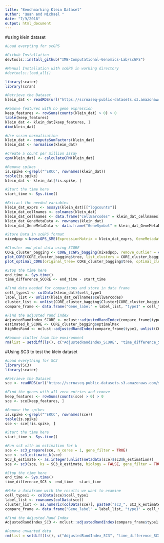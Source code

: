 ```yaml
---
title: "Benchmarking Klein Dataset"
author: "Quan and Michael "
date: "7/9/2018"
output: html_document
---
```



#using klein dataset
```r
#Load everyting for scGPS

#Github Installation
devtools::install_github("IMB-Computational-Genomics-Lab/scGPS")

#Manual Installation with scGPS in working directory
#devtools::load_all()

library(scater)
library(scran)

#Retrieve the Dataset
klein_dat <- readRDS(url("https://scrnaseq-public-datasets.s3.amazonaws.com/scater-objects/klein.rds"))

#Remove features with no gene expression
keep_features <- rowSums(counts(klein_dat) > 0) > 0
table(keep_features)
klein_dat <- klein_dat[keep_features, ]
dim(klein_dat)

#Use scran normalisation
klein_dat <- computeSumFactors(klein_dat)
klein_dat <- normalise(klein_dat)

#Create a count per million assay
cpm(klein_dat) <- calculateCPM(klein_dat)

#Remove spikes
is.spike <-grepl("^ERCC", rownames(klein_dat))
table(is.spike)
klein_dat <- klein_dat[!is.spike, ]

#Start the time here
start_time <- Sys.time()

#Extract the needed variables
klein_dat_exprs <- assays(klein_dat)[["logcounts"]]
klein_dat_cellnames <- colnames(klein_dat)
klein_dat_cellnames <- data.frame("cellBarcodes" = klein_dat_cellnames)
klein_dat_GeneMetaData <- rownames(klein_dat)
klein_dat_GeneMetaData <- data.frame("GeneSymbol" = klein_dat_GeneMetaData)

#Store Data in scGPS format
mixedpop <-NewscGPS_SME(ExpressionMatrix = klein_dat_exprs, GeneMetadata = klein_dat_GeneMetaData, CellMetadata = klein_dat_cellnames)

#Cluster and plot data using SCORE
CORE_cluster_bagging <- CORE_scGPS_bagging(mixedpop, remove_outlier = c(0), PCA=FALSE, bagging_run = 20, subsample_proportion = .8)
plot_CORE(CORE_cluster_bagging$tree, list_clusters = CORE_cluster_bagging$Cluster)
plot_optimal_CORE(original_tree= CORE_cluster_bagging$tree, optimal_cluster = unlist(CORE_cluster_bagging$Cluster[CORE_cluster_bagging$optimal_index]), shift = -100)

#Stop the time here
end_time <- Sys.time()
time_difference_SCORE <- end_time - start_time

#Find data needed for comparisons and store in data frame
cell_types1 <- colData(klein_dat)$cell_type1
label_list <- unlist(klein_dat_cellnames$cellBarcodes)
cluster_list <- unlist(CORE_cluster_bagging$Cluster[CORE_cluster_bagging$optimal_index])
compare_frame <- data.frame("Gene_label" = label_list, "type1" = cell_types1,"cluster" = cluster_list)

#Find the adjusted rand index
AdjustedRandIndex_SCORE <- mclust::adjustedRandIndex(compare_frame$type1, compare_frame$cluster)
estimated_k_SCORE <- CORE_cluster_bagging$optimalMax
HighResRand <- mclust::adjustedRandIndex(compare_frame$type1, unlist(CORE_cluster_bagging$Cluster[1]))

#Remove clutter from the environment
rm(list = setdiff(ls(), c("AdjustedRandIndex_SCORE", "time_difference_SCORE", "estimated_k_SCORE", "HighResRand")))
```



#Using SC3 to test the klein dataset

```r
#Load everything for SC3
library(SC3)
library(scater)

#Retrieve the Dataset
sce <- readRDS(url("https://scrnaseq-public-datasets.s3.amazonaws.com/scater-objects/klein.rds"))

#Find the genes with all zero entries and remove
keep_features <- rowSums(counts(sce) > 0) > 0
sce <- sce[keep_features, ]

#Remove the spikes
is.spike <-grepl("^ERCC", rownames(sce))
table(is.spike)
sce <- sce[!is.spike, ]

#Start the time here
start_time <- Sys.time()

#Run sc3 with an estimation for k
sce <- sc3_prepare(sce, n_cores = 1, gene_filter = TRUE)
sce <- sc3_estimate_k(sce)
SC3_k_estimate <- as.integer(unlist(metadata(sce)$sc3$k_estimation))
sce <- sc3(sce, ks = SC3_k_estimate, biology = FALSE, gene_filter = TRUE, n_cores = 1, kmeans_nstart = 50)#Here we changed to 50 as there are over 2000 cells

#Stop the time here
end_time <- Sys.time()
time_difference_SC3 <- end_time - start_time

#Make a dataframe with the results we want to examine
cell_types1 <- colData(sce)$cell_type1
label_list <- rownames(colData(sce))
cluster_list <- as.numeric(colData(sce)[, paste0("sc3_", SC3_k_estimate, "_clusters")])
compare_frame <- data.frame("Gene_label" = label_list, "type1" = cell_types1, "cluster" = cluster_list)

#Find the Adjusted Rand Index
AdjustedRandIndex_SC3 <- mclust::adjustedRandIndex(compare_frame$type1, compare_frame$cluster)

#Remove unwanted data
rm(list = setdiff(ls(), c("AdjustedRandIndex_SC3", "time_difference_SC3", "SC3_k_estimate")))

```





